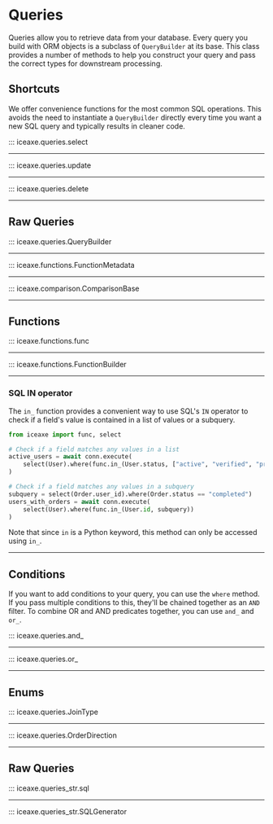 # Queries

Queries allow you to retrieve data from your database. Every query you build with ORM objects
is a subclass of `QueryBuilder` at its base. This class provides a number of methods to help you
construct your query and pass the correct types for downstream processing.

## Shortcuts

We offer convenience functions for the most common SQL operations. This avoids
the need to instantiate a `QueryBuilder` directly every time you want a new SQL
query and typically results in cleaner code.

::: iceaxe.queries.select

---

::: iceaxe.queries.update

---

::: iceaxe.queries.delete

---

## Raw Queries

::: iceaxe.queries.QueryBuilder

---

::: iceaxe.functions.FunctionMetadata

---

::: iceaxe.comparison.ComparisonBase

---

## Functions

::: iceaxe.functions.func

---

::: iceaxe.functions.FunctionBuilder

---

### SQL IN operator

The `in_` function provides a convenient way to use SQL's `IN` operator to check if a field's value is contained in a list of values or a subquery.

```python
from iceaxe import func, select

# Check if a field matches any values in a list
active_users = await conn.execute(
    select(User).where(func.in_(User.status, ["active", "verified", "premium"]))
)

# Check if a field matches any values in a subquery
subquery = select(Order.user_id).where(Order.status == "completed")
users_with_orders = await conn.execute(
    select(User).where(func.in_(User.id, subquery))
)
```

Note that since `in` is a Python keyword, this method can only be accessed using `in_`.

---

## Conditions

If you want to add conditions to your query, you can use the `where` method. If you pass multiple
conditions to this, they'll be chained together as an `AND` filter. To
combine OR and AND predicates together, you can use `and_` and `or_`.

::: iceaxe.queries.and_

---

::: iceaxe.queries.or_

---

## Enums

::: iceaxe.queries.JoinType

---

::: iceaxe.queries.OrderDirection

---

## Raw Queries

::: iceaxe.queries_str.sql

---

::: iceaxe.queries_str.SQLGenerator

